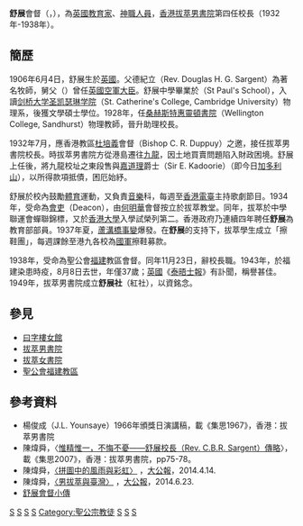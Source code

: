 {{For|中国官员|舒展 (中国官员)}}
{{NOT|舒展運動}}
{{Infobox officeholder
|name        = 舒展<br>C.B.R. Sargent
|other_names = Christopher Birdwood Roussel Sargent
|image       = 
|imagesize   = 150px
|caption     = 
|birth_date  = {{birth date|1906|6|4}}
|birth_place = {{UK}}
|death_date  = {{death date and age|1943|8|8|1906|6|4}}
|death_cause   = 
|death_place = {{ROC-1928}}[[福建省_(1912年－1949年)|福建省]][[福州市|福州市]]
|education   = [[劍橋大學|劍橋大學]]
|alma_mater  = 
|occupation  = 
|nationality = 
|office = [[拔萃男書院|拔萃男書院]]校長
|term=1932年—1938年
|predecessor= [[費瑟士東|費瑟士東]]
|successor=[[葛賓|葛賓]]
}}

'''舒展'''會督（{{Lang-en|Rt. Rev. '''Christopher Birdwood Roussel Sargent'''}}，{{bd|1906年|6月4日|1943年|8月8日|catIdx=S舒}}），為[[英國|英國]][[教育家|教育家]]、[[神職人員|神職人員]]，[[香港|香港]][[拔萃男書院|拔萃男書院]]第四任校長（1932年-1938年）。

== 簡歷 ==
1906年6月4日，舒展生於[[英國|英國]]。父德紀立（Rev. Douglas H. G. Sargent）為著名牧師，舅父{{tsl|en|Christopher Thomson, 1st Baron Thomson||湯姆遜男爵}}（{{lang|en|Christopher Birdwood Thomson}}）曾任[[英國|英國]][[空軍大臣|空軍大臣]]。舒展中學畢業於{{tsl|en|St Paul's School, London|倫敦聖保羅書院}}（St Paul's School），入讀[[剑桥大学圣凯瑟琳学院|剑桥大学圣凯瑟琳学院]]（St. Catherine's College, Cambridge University）物理系，後獲文學碩士學位。1928年，任[[桑赫斯特|桑赫斯特]][[惠靈頓書院|惠靈頓書院]]（Wellington College, Sandhurst）物理教師，晉升助理校長。

1932年7月，應香港教區[[杜培義|杜培義]]會督（Bishop C. R. Duppuy）之邀，接任拔萃男書院校長。時拔萃男書院方從港島遷往[[九龍|九龍]]，因土地買賣問題陷入財政困境。舒展上任後，將九龍校址之東段售與[[嘉道理|嘉道理]]爵士（Sir E. Kadoorie）（即今日[[加多利山|加多利山]]），以所得款項抵債，困厄始紓。

舒展於校內鼓勵[[體育|體育]]運動，又負責[[音樂|音樂]]科，每週至[[香港電臺|香港電臺]]主持歌劇節目。1934年，受命為[[會吏|會吏]]（Deacon），由[[何明華_(主教)|何明華]]會督按立於拔萃教堂。同年，拔萃於中學聯運會蟬聯錦標，又於[[香港大學|香港大學]]入學試榮列第二。香港政府乃連續四年聘任'''舒展'''為教育部部員。1937年夏，[[蘆溝橋事變|蘆溝橋事變]]爆發。在'''舒展'''的支持下，拔萃學生成立「擦鞋團」，每週課餘至港九各校為[[國民革命軍|國軍]]擦鞋募款。

1938年，受命為聖公會[[福建|福建]]教區會督。同年11月23日，辭校長職。1943年，於福建染患時疫，8月8日去世，年僅37歲；[[英國|英國]]《[[泰晤士報|泰晤士報]]》有訃聞，稱譽甚佳。1949年，拔萃男書院成立'''舒展社'''（紅社），以資銘念。

==參見==
* [[曰字樓女館|曰字樓女館]]
* [[拔萃男書院|拔萃男書院]]
* [[拔萃女書院|拔萃女書院]]
* [[聖公會福建教區|聖公會福建教區]]

== 參考資料 ==

* 楊俊成（J.L. Younsaye）1966年頒獎日演講稿，載《集思1967》，香港：拔萃男書院  {{en icon}}
* 陳煒舜，〈[https://web.archive.org/web/20091127061557/http://nickearl.blogspot.com/2007/07/blog-post_7509.html 惟精惟一，不悔不憂――舒展校長（Rev. C.B.R. Sargent）傳略]〉，載《集思2007》，香港：拔萃男書院，pp75-78。
* 陳煒舜，[http://news.takungpao.com/fk/takung/big-park/2014-04/2420530.html 〈拼圖中的風雨與彩虹〉] {{Wayback|url=http://news.takungpao.com/fk/takung/big-park/2014-04/2420530.html |date=20160304091248 }}，[[大公報|大公報]]，2014.4.14.
* 陳煒舜，[http://news.takungpao.com/paper/q/2014/0623/2554525.html 〈男拔萃與臺灣〉] {{Wayback|url=http://news.takungpao.com/paper/q/2014/0623/2554525.html |date=20201102164051 }}，[[大公報|大公報]]，2014.6.23.
* [https://web.archive.org/web/20091221035600/http://ricci.rt.usfca.edu/biography/view.aspx?biographyID=157 舒展會督小傳]

{{start box}}
{{S-aca}}
{{s-before|[[費瑟士東|費瑟士東]]（W. T. Featherstone）}}
{{s-title|[[香港|香港]][[拔萃男書院|拔萃男書院]]校長|1932年-1938年}}
{{s-after|[[葛賓|葛賓]]（G. A. Goodban）}}

{{s-start}}
{{s-rel|en}}
{{succession box
| before = [[恒约翰|恒约翰]]
| title = 圣公会福建教区主教
| years = 1938–1943
| after = [[张光旭|张光旭]]
}}
{{s-end}}
{{福州基督教传教士}}
{{拔萃男書院}}
[[Category:1906年出生|S]]
[[Category:1943年逝世|S]]
[[Category:香港教育家|S]]
[[Category:英國教育家|S]]
[[Category:聖公宗教徒|Category:聖公宗教徒]]
[[Category:香港聖公宗教徒|S]]
[[Category:拔萃男書院校長|S]]
[[Category:剑桥大学圣凯瑟琳学院校友|S]]